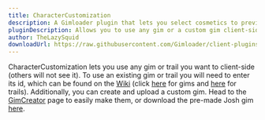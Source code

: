 ```yaml
---
title: CharacterCustomization
description: A Gimloader plugin that lets you select cosmetics to preview client-side
pluginDescription: Allows you to use any gim or a custom gim client-side
author: TheLazySquid
downloadUrl: https://raw.githubusercontent.com/Gimloader/client-plugins/main/plugins/CharacterCustomization/build/CharacterCustomization.js
---
```



CharacterCustomization lets you use any gim or trail you want to client-side (others will not see it). To use an existing gim or trail you will need to enter its id, which can be found on the [Wiki](https://gimkit.wiki/wiki/Gimkit_Wiki) (click [here](https://gimkit.wiki/wiki/Gims) for gims and [here](https://gimkit.wiki/wiki/Trails) for trails). Additionally, you can create and upload a custom gim. Head to the [GimCreator](https://thelazysquid.github.io/gimCreator) page to easily make them, or download the pre-made Josh gim [here](https://github.com/Gimloader/client-plugins/blob/main/plugins/CharacterCustomization/skins/joshGim.png).

<ButtonInstall client:only="svelte" name="CharacterCustomization" url="https://raw.githubusercontent.com/Gimloader/client-plugins/main/plugins/CharacterCustomization/build/CharacterCustomization.js" />